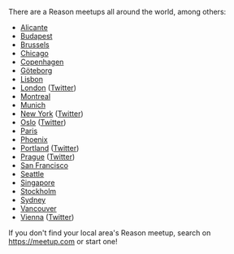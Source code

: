 There are a Reason meetups all around the world, among others:

- [Alicante](https://www.meetup.com/Alicante-Frontend/events/256373865/)
- [Budapest](https://www.meetup.com/ReasonML-Budapest/)
- [Brussels](https://www.meetup.com/ReasonML-BXL/)
- [Chicago](https://www.meetup.com/Chicago-ReasonML/)
- [Copenhagen](https://www.meetup.com/preview/ReasonML-CPH)
- [Göteborg](https://www.meetup.com/got-lambda/)
- [Lisbon](https://www.meetup.com/ReasonML-Lisbon)
- [London](https://www.meetup.com/ReasonLDN/) ([Twitter](https://twitter.com/reasonldn))
- [Montreal](https://www.meetup.com/ReasonMTL/)
- [Munich](https://www.meetup.com/Munich-ReasonML-Meetup)
- [New York](https://www.meetup.com/ReasonML-NYC/) ([Twitter](https://twitter.com/nycreasonml))
- [Oslo](https://www.meetup.com/Reason-Oslo/) ([Twitter](http://twitter.com/reasonoslo/))
- [Paris](https://www.meetup.com/ReasonML-Paris/)
- [Phoenix](https://www.meetup.com/Phoenix-Reason)
- [Portland](https://www.meetup.com/Portland-ReasonML/) ([Twitter](https://twitter.com/ReasonPDX))
- [Prague](https://www.meetup.com/Reason-Prague/) ([Twitter](https://twitter.com/ReasonPrague))
- [San Francisco](https://www.meetup.com/sv-ocaml/)
- [Seattle](https://www.meetup.com/Seattle-ReasonML-OCaml-Meetup/)
- [Singapore](https://www.meetup.com/SG-OCaml/)
- [Stockholm](https://www.meetup.com/ReasonSTHLM/)
- [Sydney](https://www.meetup.com/reason-sydney/)
- [Vancouver](https://www.meetup.com/Reason-Vancouver/)
- [Vienna](https://www.meetup.com/Reason-Vienna/) ([Twitter](https://twitter.com/reasonvienna))

If you don't find your local area's Reason meetup, search on https://meetup.com or start one!
